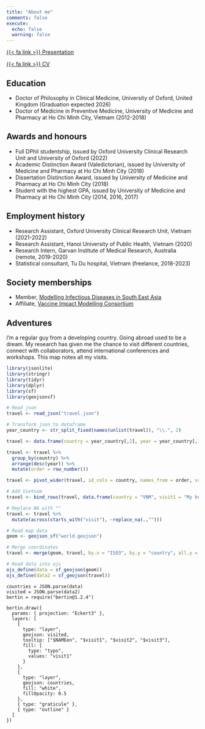 ```yaml
---
title: "About me"
comments: false
execute:
  echo: false
  warning: false
---
```


::: {.center-text}
[{{< fa link >}} Presentation](/slides/about){.btn .btn-outline-secondary role="button"}
:::

::: {.center-text}
[{{< fa link >}} CV](cv.pdf){.btn .btn-outline-secondary role="button"}
:::

## Education

- Doctor of Philosophy in Clinical Medicine, University of Oxford, United Kingdom (Graduation expected 2026)
- Doctor of Medicine in Preventive Medicine, University of Medicine and Pharmacy at Ho Chi Minh City, Vietnam (2012-2018)

## Awards and honours

- Full DPhil studentship, issued by Oxford University Clinical Research Unit and University of Oxford (2022)
- Academic Distinction Award (Valedictorian), issued by University of Medicine and Pharmacy at Ho Chi Minh City (2018)
- Dissertation Distinction Award, issued by University of Medicine and Pharmacy at Ho Chi Minh City (2018)
- Student with the highest GPA, issued by University of Medicine and Pharmacy at Ho Chi Minh City (2014, 2016, 2017)

## Employment history

- Research Assistant, Oxford University Clinical Research Unit, Vietnam (2021-2022)
- Research Assistant, Hanoi University of Public Health, Vietnam (2020)
- Research Intern, Garvan Institute of Medical Research, Australia (remote, 2019-2020)
- Statistical consultant, Tu Du hospital, Vietnam (freelance, 2018-2023)

## Society memberships

- Member, [Modelling Infectious Diseases in South East Asia](https://midsea.network/)
- Affiliate, [Vaccine Impact Modelling Consortium](https://www.vaccineimpact.org/)

## Adventures

I'm a regular guy from a developing country. Going abroad used to be a dream. My research has given me the chance to visit different countries, connect with collaborators, attend international conferences and workshops. This map notes all my visits.

```r
library(jsonlite)
library(stringr)
library(tidyr)
library(dplyr)
library(sf)
library(geojsonsf)

# Read json
travel <- read_json("travel.json")

# Transform json to dataframe
year_country <- str_split_fixed(names(unlist(travel)), "\\.", 2)

travel <- data.frame(country = year_country[,2], year = year_country[,1], visit = paste0(year_country[,1], ": ", unlist(travel)))

travel <- travel %>% 
  group_by(country) %>% 
  arrange(desc(year)) %>% 
  mutate(order = row_number())

travel <- pivot_wider(travel, id_cols = country, names_from = order, values_from = visit, names_prefix = "visit")

# Add Vietnam
travel <- bind_rows(travel, data.frame(country = "VNM", visit1 = "My hometown"))

# Replace NA with ""
travel <- travel %>% 
  mutate(across(starts_with("visit"), ~replace_na(.,"")))

# Read map data
geom <- geojson_sf("world.geojson")

# Merge coordinates
travel <- merge(geom, travel, by.x = "ISO3", by.y = "country", all.y = T)

# Read data into ojs
ojs_define(data = sf_geojson(geom))
ojs_define(data2 = sf_geojson(travel))
```

```ojs
countries = JSON.parse(data)
visited = JSON.parse(data2)
bertin = require("bertin@1.2.4")

bertin.draw({
  params: { projection: "Eckert3" },
  layers: [
    {
      type: "layer",
      geojson: visited,
      tooltip: ["$NAMEen", "$visit1", "$visit2", "$visit3"],
      fill: {
        type: "typo",
        values: "visit1"
      }
    },
    {
      type: "layer",
      geojson: countries,
      fill: "white",
      fillOpacity: 0.5
    },
    { type: "graticule" },
    { type: "outline" }
  ]
})
```


